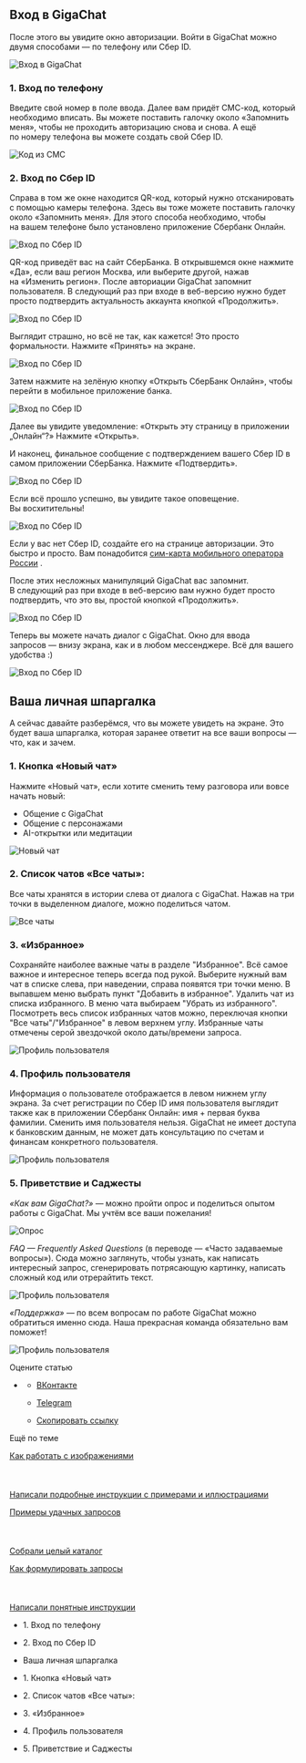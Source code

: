 Вход в GigaChat
---------------

После этого вы увидите окно авторизации. Войти в GigaChat можно двумя способами — по телефону или Сбер ID.

![Вход в GigaChat](https://cdn-app.giga.chat/asset/q70/aHR0cHM6Ly9jZG4tYXBwLnNiZXJkZXZpY2VzLnJ1L21pc2MvMC4wLjAvYXNzZXRzL2NvbW1vbi83YmRhMmMxNV9Tbmltb2tfZWtyYW5hXzIwMjQtMDgtMDhfdl8xNy4wOS4wNC5wbmc=)

### 1\. Вход по телефону

Введите свой номер в поле ввода. Далее вам придёт СМС-код, который необходимо вписать. Вы можете поставить галочку около «Запомнить меня», чтобы не проходить авторизацию снова и снова. А ещё по номеру телефона вы можете создать свой Сбер ID.

![Код из СМС](https://cdn-app.giga.chat/asset/q70/aHR0cHM6Ly9jZG4tYXBwLnNiZXJkZXZpY2VzLnJ1L21pc2MvMC4wLjAvYXNzZXRzL2NvbW1vbi9kMDhlMjRlM19Hcm91cF8xODUxMDM5ODgzLnBuZw==)

### 2\. Вход по Сбер ID

Справа в том же окне находится QR-код, который нужно отсканировать с помощью камеры телефона. Здесь вы тоже можете поставить галочку около «Запомнить меня». Для этого способа необходимо, чтобы на вашем телефоне было установлено приложение Сбербанк Онлайн.

![Вход по Сбер ID](https://cdn-app.giga.chat/asset/q70/aHR0cHM6Ly9jZG4tYXBwLnNiZXJkZXZpY2VzLnJ1L21pc2MvMC4wLjAvYXNzZXRzL2NvbW1vbi9lN2YxYWY0YV9Tbmltb2tfZWtyYW5hXzIwMjQtMDgtMDhfdl8xNy4wOS4wNF8xLnBuZw==)

QR-код приведёт вас на сайт СберБанка. В открывшемся окне нажмите «Да», если ваш регион Москва, или выберите другой, нажав на «Изменить регион». После авториации GigaChat запомнит пользователя. В следующий раз при входе в веб-версию нужно будет просто подтвердить актуальность аккаунта кнопкой «Продолжить».

![Вход по Сбер ID](https://cdn-app.giga.chat/asset/q70/aHR0cHM6Ly9jZG4tYXBwLnNiZXJkZXZpY2VzLnJ1L21pc2MvMC4wLjAvYXNzZXRzL2NvbW1vbi85MjBhZjA5MV80LmpwZw==)

Выглядит страшно, но всё не так, как кажется! Это просто формальности. Нажмите «Принять» на экране.

![Вход по Сбер ID](https://cdn-app.giga.chat/asset/q70/aHR0cHM6Ly9jZG4tYXBwLnNiZXJkZXZpY2VzLnJ1L21pc2MvMC4wLjAvYXNzZXRzL2NvbW1vbi9hM2E4NDg1Zl81LmpwZw==)

Затем нажмите на зелёную кнопку «Открыть СберБанк Онлайн», чтобы перейти в мобильное приложение банка.

![Вход по Сбер ID](https://cdn-app.giga.chat/asset/q70/aHR0cHM6Ly9jZG4tYXBwLnNiZXJkZXZpY2VzLnJ1L21pc2MvMC4wLjAvYXNzZXRzL2NvbW1vbi82MWQ1ZmY3YV82XygxKS5qcGc=)

Далее вы увидите уведомление: «Открыть эту страницу в приложении „Онлайн“?» Нажмите «Открыть».

И наконец, финальное сообщение с подтверждением вашего Сбер ID в самом приложении СберБанка. Нажмите «Подтвердить».

![Вход по Сбер ID](https://cdn-app.giga.chat/asset/q70/aHR0cHM6Ly9jZG4tYXBwLnNiZXJkZXZpY2VzLnJ1L21pc2MvMC4wLjAvYXNzZXRzL2NvbW1vbi9lYTY4OGI2NV83LmpwZw==)

Если всё прошло успешно, вы увидите такое оповещение. Вы восхитительны!

![Вход по Сбер ID](https://cdn-app.giga.chat/asset/q70/aHR0cHM6Ly9jZG4tYXBwLnNiZXJkZXZpY2VzLnJ1L21pc2MvMC4wLjAvYXNzZXRzL2NvbW1vbi9iYTc0NzYwN184LmpwZw==)

Если у вас нет Сбер ID, создайте его на странице авторизации. Это быстро и просто. Вам понадобится [сим-карта мобильного оператора России](https://www.sberbank.ru/common/img/uploaded/files/pdf/sberid/rukovodstvo_p_servicesberid.pdf)
.

После этих несложных манипуляций GigaChat вас запомнит. В следующий раз при входе в веб-версию вам нужно будет просто подтвердить, что это вы, простой кнопкой «Продолжить».

![Вход по Сбер ID](https://cdn-app.giga.chat/asset/q70/aHR0cHM6Ly9jZG4tYXBwLnNiZXJkZXZpY2VzLnJ1L21pc2MvMC4wLjAvYXNzZXRzL2NvbW1vbi8zMzE2MzAwMF9Tbmltb2tfZWtyYW5hXzIwMjQtMDgtMDhfdl8xNy4yNi4yMS5wbmc=)

Теперь вы можете начать диалог с GigaChat. Окно для ввода запросов — внизу экрана, как и в любом мессенджере. Всё для вашего удобства :)

![Вход по Сбер ID](https://cdn-app.giga.chat/asset/q70/aHR0cHM6Ly9jZG4tYXBwLnNiZXJkZXZpY2VzLnJ1L21pc2MvMC4wLjAvYXNzZXRzL2NvbW1vbi81ODYzYWZkNV9pbWFnZS0yMDI0LTgtN18xNy0yOC01MC5wbmc=)

Ваша личная шпаргалка
---------------------

А сейчас давайте разберёмся, что вы можете увидеть на экране. Это будет ваша шпаргалка, которая заранее ответит на все ваши вопросы — что, как и зачем.

### 1\. Кнопка «Новый чат»

Нажмите «Новый чат», если хотите сменить тему разговора или вовсе начать новый:

*   Общение с GigaChat
*   Общение с персонажами
*   AI-открытки или медитации

![Новый чат](https://cdn-app.giga.chat/asset/q70/aHR0cHM6Ly9jZG4tYXBwLnNiZXJkZXZpY2VzLnJ1L21pc2MvMC4wLjAvYXNzZXRzL2NvbW1vbi9lYTJlNjA0N19Tbmltb2tfZWtyYW5hXzIwMjQtMDgtMDhfdl8xNi4wMy41Ni5wbmc=)

### 2\. Список чатов «Все чаты»:

Все чаты хранятся в истории слева от диалога с GigaChat. Нажав на три точки в выделенном диалоге, можно поделиться чатом.

![Все чаты](https://cdn-app.giga.chat/asset/q70/aHR0cHM6Ly9jZG4tYXBwLnNiZXJkZXZpY2VzLnJ1L21pc2MvMC4wLjAvYXNzZXRzL2NvbW1vbi80MWZhMjNkNl9Tbmltb2tfZWtyYW5hXzIwMjQtMDgtMDhfdl8xNi4wMy4xNC5wbmc=)

### 3\. «Избранное»

Сохраняйте наиболее важные чаты в разделе "Избранное". Всё самое важное и интересное теперь всегда под рукой. Выберите нужный вам чат в списке слева, при наведении, справа появятся три точки меню. В выпавшем меню выбрать пункт "Добавить в избранное". Удалить чат из списка избранного. В меню чата выбираем "Убрать из избранного". Посмотреть весь список избранных чатов можно, переключая кнопки "Все чаты"/"Избранное" в левом верхнем углу. Избранные чаты отмечены серой звездочкой около даты/времени запроса.

![Профиль пользователя](https://cdn-app.giga.chat/asset/q70/aHR0cHM6Ly9jZG4tYXBwLnNiZXJkZXZpY2VzLnJ1L21pc2MvMC4wLjAvYXNzZXRzL2NvbW1vbi9iZWQ4Mjg2Nl9pbWFnZS0yMDI0LTgtN18xNy0zMS0wLnBuZw==)

### 4\. Профиль пользователя

Информация о пользователе отображается в левом нижнем углу экрана. За счет регистрации по Сбер ID имя пользователя выглядит также как в приложении Сбербанк Онлайн: имя + первая буква фамилии. Сменить имя пользователя нельзя. GigaChat не имеет доступа к банковским данным, не может дать консультацию по счетам и финансам конкретного пользователя.

![Профиль пользователя](https://cdn-app.giga.chat/asset/q70/aHR0cHM6Ly9jZG4tYXBwLnNiZXJkZXZpY2VzLnJ1L21pc2MvMC4wLjAvYXNzZXRzL2NvbW1vbi84MjFlNjcxYl9pbWFnZS0yMDI0LTgtN18xNy0zMS0zOC5wbmc=)

### 5\. Приветствие и Саджесты

_«Как вам GigaChat?»_ — можно пройти опрос и поделиться опытом работы с GigaChat. Мы учтём все ваши пожелания!

![Опрос](https://cdn-app.giga.chat/asset/q70/aHR0cHM6Ly9jZG4tYXBwLnNiZXJkZXZpY2VzLnJ1L21pc2MvMC4wLjAvYXNzZXRzL2NvbW1vbi9kZjMxNjcwN19Tbmltb2tfZWtyYW5hXzIwMjQtMDgtMDhfdl8xNi4xMi4zMi5wbmc=)

_FAQ — Frequently Asked Questions_ (в переводе — «Часто задаваемые вопросы»). Сюда можно заглянуть, чтобы узнать, как написать интересный запрос, сгенерировать потрясающую картинку, написать сложный код или отрерайтить текст.

![Профиль пользователя](https://cdn-app.giga.chat/asset/q70/aHR0cHM6Ly9jZG4tYXBwLnNiZXJkZXZpY2VzLnJ1L21pc2MvMC4wLjAvYXNzZXRzL2NvbW1vbi82NmM0NmY3ZV9Tbmltb2tfZWtyYW5hXzIwMjQtMDgtMDhfdl8xNi4xMy4wNi5wbmc=)

_«Поддержка»_ — по всем вопросам по работе GigaChat можно обратиться именно сюда. Наша прекрасная команда обязательно вам поможет!

![Профиль пользователя](https://cdn-app.giga.chat/asset/q70/aHR0cHM6Ly9jZG4tYXBwLnNiZXJkZXZpY2VzLnJ1L21pc2MvMC4wLjAvYXNzZXRzL2NvbW1vbi9iOWQ0OGJmZF9Tbmltb2tfZWtyYW5hXzIwMjQtMDgtMDhfdl8xNi4xMy41My5wbmc=)  

Оцените статью

*   [](javascript:void(0);)
    
    *   [ВКонтакте](https://vk.com/share.php?url=https%3A%2F%2Fgiga.chat%2Fhelp%2Farticles%2Fhow-to-start-work-with-gigachat&title=%D0%9A%D0%B0%D0%BA%20%D0%BD%D0%B0%D1%87%D0%B0%D1%82%D1%8C%20%D1%80%D0%B0%D0%B1%D0%BE%D1%82%D1%83%20%D1%81%20GigaChat&utm_source=share2 "ВКонтакте")
        
    *   [Telegram](https://t.me/share/url?url=https%3A%2F%2Fgiga.chat%2Fhelp%2Farticles%2Fhow-to-start-work-with-gigachat&text=%D0%9A%D0%B0%D0%BA%20%D0%BD%D0%B0%D1%87%D0%B0%D1%82%D1%8C%20%D1%80%D0%B0%D0%B1%D0%BE%D1%82%D1%83%20%D1%81%20GigaChat&utm_source=share2 "Telegram")
        
    *   [Скопировать ссылку](javascript:void(0); "Скопировать ссылку")
        
    

Ещё по теме

[Как работать с изображениями\
\
﻿\
\
Написали подробные инструкции с примерами и иллюстрациями](/help/articles/how-to-generate-images)

[Примеры удачных запросов\
\
﻿\
\
Cобрали целый каталог](/help/articles/prompt-examples)

[Как формулировать запросы\
\
﻿\
\
Написали понятные инструкции](/help/articles/prompt-guide)

*   1\. Вход по телефону
    
*   2\. Вход по Сбер ID
    
*   Ваша личная шпаргалка
    
*   1\. Кнопка «Новый чат»
    
*   2\. Список чатов «Все чаты»:
    
*   3\. «Избранное»
    
*   4\. Профиль пользователя
    
*   5\. Приветствие и Саджесты